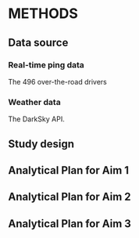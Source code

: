 METHODS
=======

Data source
-----------
### Real-time ping data

The 496 over-the-road drivers

### Weather data

The DarkSky API.


Study design
------------



Analytical Plan for Aim 1
-------------------------


Analytical Plan for Aim 2
-------------------------




Analytical Plan for Aim 3
-------------------------



